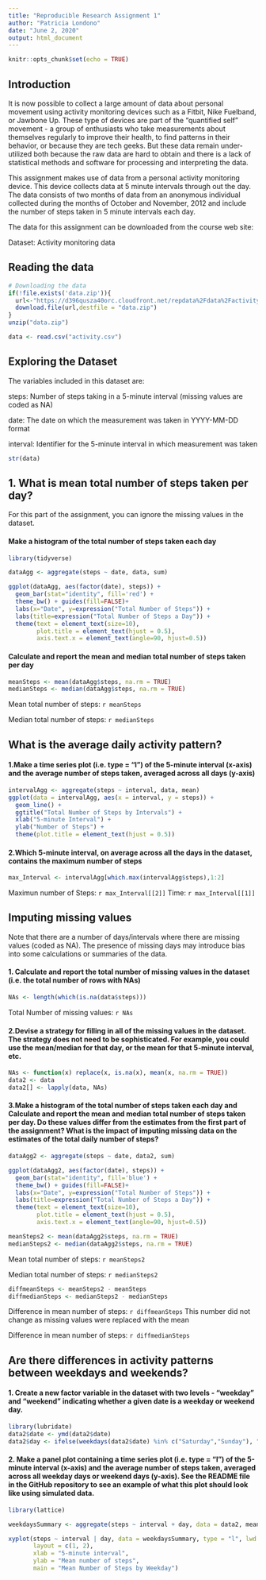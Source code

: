 ---
title: "Reproducible Research Assignment 1"
author: "Patricia Londono"
date: "June 2, 2020"
output: html_document
---

```{r setup, include=FALSE}
knitr::opts_chunk$set(echo = TRUE)
```

## Introduction

It is now possible to collect a large amount of data about personal movement using activity monitoring devices such as a Fitbit, Nike Fuelband, or Jawbone Up. These type of devices are part of the "quantified self" movement - a group of enthusiasts who take measurements about themselves regularly to improve their health, to find patterns in their behavior, or because they are tech geeks. But these data remain under-utilized both because the raw data are hard to obtain and there is a lack of statistical methods and software for processing and interpreting the data.

This assignment makes use of data from a personal activity monitoring device. This device collects data at 5 minute intervals through out the day. The data consists of two months of data from an anonymous individual collected during the months of October and November, 2012 and include the number of steps taken in 5 minute intervals each day.

The data for this assignment can be downloaded from the course web site:

Dataset: Activity monitoring data

## Reading the data

```{r}

# Downloading the data
if(!file.exists('data.zip')){
  url<-"https://d396qusza40orc.cloudfront.net/repdata%2Fdata%2Factivity.zip"
  download.file(url,destfile = "data.zip")
}
unzip("data.zip")

data <- read.csv("activity.csv") 
```

## Exploring the Dataset

The variables included in this dataset are:

steps: Number of steps taking in a 5-minute interval (missing values are coded as NA)

date: The date on which the measurement was taken in YYYY-MM-DD format

interval: Identifier for the 5-minute interval in which measurement was taken

```{r}
str(data)
```



## 1. What is mean total number of steps taken per day?
For this part of the assignment, you can ignore the missing values in the dataset.

#### Make a histogram of the total number of steps taken each day
```{r}
library(tidyverse)

dataAgg <- aggregate(steps ~ date, data, sum)

ggplot(dataAgg, aes(factor(date), steps)) +
  geom_bar(stat="identity", fill='red') +
  theme_bw() + guides(fill=FALSE)+
  labs(x="Date", y=expression("Total Number of Steps")) + 
  labs(title=expression("Total Number of Steps a Day")) +
  theme(text = element_text(size=10),
        plot.title = element_text(hjust = 0.5),
        axis.text.x = element_text(angle=90, hjust=0.5))
```


#### Calculate and report the mean and median total number of steps taken per day
```{r}
meanSteps <- mean(dataAgg$steps, na.rm = TRUE)
medianSteps <- median(dataAgg$steps, na.rm = TRUE)
```
Mean total number of steps: `r meanSteps`

Median total number of steps:  `r medianSteps`





## What is the average daily activity pattern?
#### 1.Make a time series plot (i.e. type = "l") of the 5-minute interval (x-axis) and the average number of steps taken, averaged across all days (y-axis)
```{r}
intervalAgg <- aggregate(steps ~ interval, data, mean)
ggplot(data = intervalAgg, aes(x = interval, y = steps)) +
  geom_line() +
  ggtitle("Total Number of Steps by Intervals") +
  xlab("5-minute Interval") +
  ylab("Number of Steps") +
  theme(plot.title = element_text(hjust = 0.5))
```


#### 2.Which 5-minute interval, on average across all the days in the dataset, contains the maximum number of steps

```{r}
max_Interval <- intervalAgg[which.max(intervalAgg$steps),1:2]
```
Maximun number of Steps: `r max_Interval[[2]]`
Time: `r max_Interval[[1]]`





## Imputing missing values
Note that there are a number of days/intervals where there are missing values (coded as \color{red}{\verb|NA|}NA). The presence of missing days may introduce bias into some calculations or summaries of the data.

#### 1. Calculate and report the total number of missing values in the dataset (i.e. the total number of rows with NAs)


```{r}
NAs <- length(which(is.na(data$steps)))
```
Total Number of missing values: `r NAs`


#### 2.Devise a strategy for filling in all of the missing values in the dataset. The strategy does not need to be sophisticated. For example, you could use the mean/median for that day, or the mean for that 5-minute interval, etc.


```{r}
NAs <- function(x) replace(x, is.na(x), mean(x, na.rm = TRUE))
data2 <- data
data2[] <- lapply(data, NAs)

```


#### 3.Make a histogram of the total number of steps taken each day and Calculate and report the mean and median total number of steps taken per day. Do these values differ from the estimates from the first part of the assignment? What is the impact of imputing missing data on the estimates of the total daily number of steps?

```{r}
dataAgg2 <- aggregate(steps ~ date, data2, sum)

ggplot(dataAgg2, aes(factor(date), steps)) +
  geom_bar(stat="identity", fill='blue') +
  theme_bw() + guides(fill=FALSE)+
  labs(x="Date", y=expression("Total Number of Steps")) + 
  labs(title=expression("Total Number of Steps a Day")) +
  theme(text = element_text(size=10),
        plot.title = element_text(hjust = 0.5),
        axis.text.x = element_text(angle=90, hjust=0.5))
```

```{r}
meanSteps2 <- mean(dataAgg2$steps, na.rm = TRUE)
medianSteps2 <- median(dataAgg2$steps, na.rm = TRUE)
```
Mean total number of steps: `r meanSteps2`

Median total number of steps:  `r medianSteps2`

```{r}
diffmeanSteps <- meanSteps2 - meanSteps
diffmedianSteps <- medianSteps2 - medianSteps
```

Difference in mean number of steps: `r diffmeanSteps` This number did not change as missing values were replaced with the mean

Difference in mean number of steps: `r diffmedianSteps` 





## Are there differences in activity patterns between weekdays and weekends?

#### 1. Create a new factor variable in the dataset with two levels - "weekday" and "weekend" indicating whether a given date is a weekday or weekend day.


```{r}
library(lubridate)
data2$date <- ymd(data2$date)
data2$day <- ifelse(weekdays(data2$date) %in% c("Saturday","Sunday"), "Weekday", "Weekend")
```


#### 2. Make a panel plot containing a time series plot (i.e. type = "l") of the 5-minute interval (x-axis) and the average number of steps taken, averaged across all weekday days or weekend days (y-axis). See the README file in the GitHub repository to see an example of what this plot should look like using simulated data.

```{r}

library(lattice)

weekdaysSummary <- aggregate(steps ~ interval + day, data = data2, mean)

xyplot(steps ~ interval | day, data = weekdaysSummary, type = "l", lwd = 2,
       layout = c(1, 2), 
       xlab = "5-minute interval", 
       ylab = "Mean number of steps",
       main = "Mean Number of Steps by Weekday")
```


